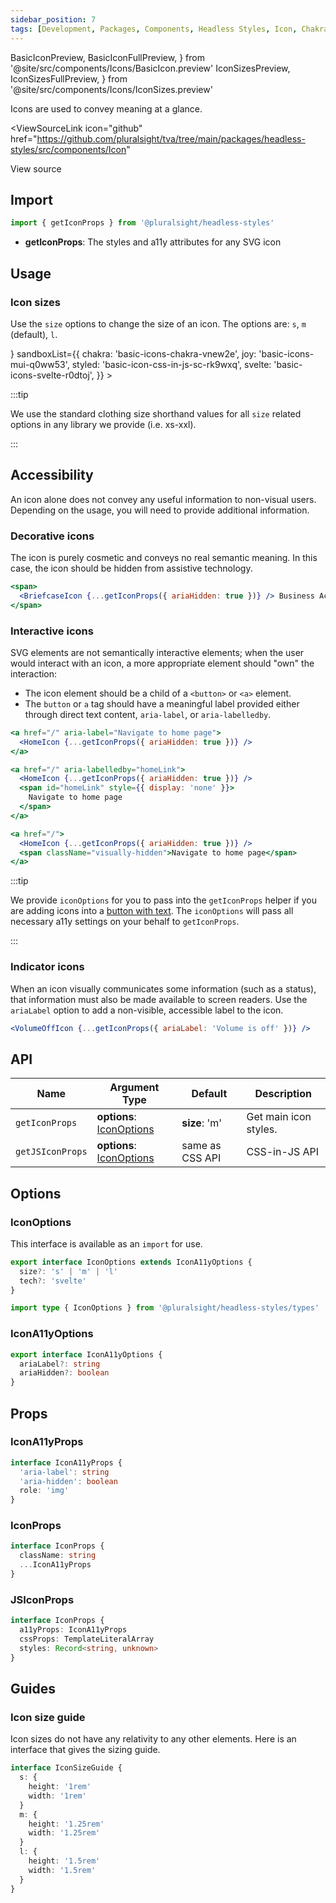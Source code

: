 ```yaml
---
sidebar_position: 7
tags: [Development, Packages, Components, Headless Styles, Icon, Chakra]
---
```


<!-- TODO: As of 2.0.0-beta.17 live-codeblock do not support imports. -->
<!-- Keep an eye out so we can kill the components we are importing in. -->
<!-- https://docusaurus.io/docs/markdown-features/code-blocks#imports -->

  BasicIconPreview,
  BasicIconFullPreview,
} from '@site/src/components/Icons/BasicIcon.preview'
  IconSizesPreview,
  IconSizesFullPreview,
} from '@site/src/components/Icons/IconSizes.preview'

<ReleaseNote />

Icons are used to convey meaning at a glance.

<ViewSourceLink
  icon="github"
  href="https://github.com/pluralsight/tva/tree/main/packages/headless-styles/src/components/Icon"
>
  View source
</ViewSourceLink>

## Import

```javascript
import { getIconProps } from '@pluralsight/headless-styles'
```

- **getIconProps**: The styles and a11y attributes for any SVG icon

## Usage

### Icon sizes

Use the `size` options to change the size of an icon. The options are: `s`, `m` (default), `l`.

<IconSizes />
<LiveExampleTabs
  fullCode={<IconSizesFullPreview />}
  sandboxList={{
    chakra: 'basic-icons-chakra-vnew2e',
    joy: 'basic-icons-mui-q0ww53',
    styled: 'basic-icon-css-in-js-sc-rk9wxq',
    svelte: 'basic-icons-svelte-r0dtoj',
  }}
>
  <IconSizesPreview />
</LiveExampleTabs>

:::tip

We use the standard clothing size shorthand values for all `size` related options in any library we provide (i.e. xs-xxl).

:::

## Accessibility

An icon alone does not convey any useful information to non-visual users.
Depending on the usage, you will need to provide additional information.

### Decorative icons

The icon is purely cosmetic and conveys no real semantic meaning.
In this case, the icon should be hidden from assistive technology.

<DecorativeIcon />

```jsx
<span>
  <BriefcaseIcon {...getIconProps({ ariaHidden: true })} /> Business Account
</span>
```

### Interactive icons

SVG elements are not semantically interactive elements;
when the user would interact with an icon, a more appropriate element should "own" the interaction:

- The icon element should be a child of a `<button>` or `<a>` element.
- The `button` or `a` tag should have a meaningful label provided either through direct text content, `aria-label`, or `aria-labelledby`.

<InteractiveIcon />

```jsx title="Labelling with aria-label"
<a href="/" aria-label="Navigate to home page">
  <HomeIcon {...getIconProps({ ariaHidden: true })} />
</a>
```

```jsx title="Labelling with aria-labelledby"
<a href="/" aria-labelledby="homeLink">
  <HomeIcon {...getIconProps({ ariaHidden: true })} />
  <span id="homeLink" style={{ display: 'none' }}>
    Navigate to home page
  </span>
</a>
```

```jsx title="Labelling with direct text"
<a href="/">
  <HomeIcon {...getIconProps({ ariaHidden: true })} />
  <span className="visually-hidden">Navigate to home page</span>
</a>
```

:::tip

We provide `iconOptions` for you to pass into the `getIconProps` helper if you are adding icons into a [button with text](./Button.mdx#button-with-icon). The `iconOptions` will pass all necessary a11y settings on your behalf to `getIconProps`.

:::

### Indicator icons

When an icon visually communicates some information (such as a status), that information must also be made available to screen readers.
Use the `ariaLabel` option to add a non-visible, accessible label to the icon.

<IndicatorIcon />

```jsx
<VolumeOffIcon {...getIconProps({ ariaLabel: 'Volume is off' })} />
```

## API

| Name             | Argument Type                            | Default         | Description           |
| ---------------- | ---------------------------------------- | --------------- | --------------------- |
| `getIconProps`   | **options**: [IconOptions](#iconoptions) | **size**: 'm'   | Get main icon styles. |
| `getJSIconProps` | **options**: [IconOptions](#iconoptions) | same as CSS API | CSS-in-JS API         |

## Options

### IconOptions

This interface is available as an `import` for use.

```typescript
export interface IconOptions extends IconA11yOptions {
  size?: 's' | 'm' | 'l'
  tech?: 'svelte'
}
```

```typescript title="Import example"
import type { IconOptions } from '@pluralsight/headless-styles/types'
```

### IconA11yOptions

```typescript
export interface IconA11yOptions {
  ariaLabel?: string
  ariaHidden?: boolean
}
```

## Props

### IconA11yProps

```typescript
interface IconA11yProps {
  'aria-label': string
  'aria-hidden': boolean
  role: 'img'
}
```

### IconProps

```typescript
interface IconProps {
  className: string
  ...IconA11yProps
}
```

### JSIconProps

```typescript
interface IconProps {
  a11yProps: IconA11yProps
  cssProps: TemplateLiteralArray
  styles: Record<string, unknown>
}
```

## Guides

### Icon size guide

Icon sizes do not have any relativity to any other elements. Here is an interface that gives the sizing guide.

```typescript title="Example interface - does not exist in types"
interface IconSizeGuide {
  s: {
    height: '1rem'
    width: '1rem'
  }
  m: {
    height: '1.25rem'
    width: '1.25rem'
  }
  l: {
    height: '1.5rem'
    width: '1.5rem'
  }
}
```

